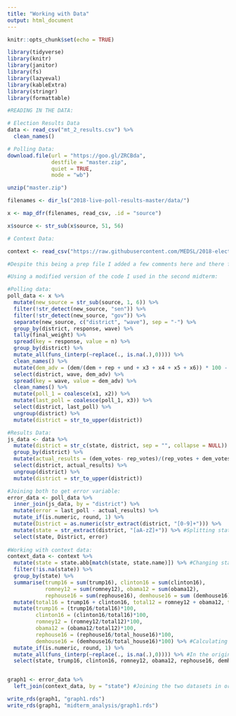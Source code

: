 ```yaml
---
title: "Working with Data"
output: html_document
---
```


```r
knitr::opts_chunk$set(echo = TRUE)

library(tidyverse)
library(knitr)
library(janitor)
library(fs)
library(lazyeval)
library(kableExtra)
library(stringr)
library(formattable)
```

```r
#READING IN THE DATA:

# Election Results Data
data <- read_csv("mt_2_results.csv") %>%
  clean_names()

# Polling Data:
download.file(url = "https://goo.gl/ZRCBda",
              destfile = "master.zip",
              quiet = TRUE,
              mode = "wb")

unzip("master.zip")

filenames <- dir_ls("2018-live-poll-results-master/data/")

x <- map_dfr(filenames, read_csv, .id = "source") 

x$source <- str_sub(x$source, 51, 56)

# Context Data:

context <- read_csv("https://raw.githubusercontent.com/MEDSL/2018-elections/master/election-context-2018.csv")
```

```r

#Despite this being a prep file I added a few comments here and there for clarity.

#Using a modified version of the code I used in the second midterm:

#Polling data:
poll_data <- x %>%
  mutate(new_source = str_sub(source, 1, 6)) %>% 
  filter(!str_detect(new_source, "sen")) %>%
  filter(!str_detect(new_source, "gov")) %>%
  separate(new_source, c("district", "wave"), sep = "-") %>%
  group_by(district, response, wave) %>%
  tally(final_weight) %>% 
  spread(key = response, value = n) %>%
  group_by(district) %>%
  mutate_all(funs_(interp(~replace(., is.na(.),0)))) %>% 
  clean_names() %>%
  mutate(dem_adv = (dem/(dem + rep + und + x3 + x4 + x5 + x6)) * 100 - (rep/(dem + rep + und + x3 + x4 + x5 + x6)) * 100) %>% #Calculating poll Dem. advantage.
  select(district, wave, dem_adv) %>%
  spread(key = wave, value = dem_adv) %>%
  clean_names() %>%
  mutate(poll_1 = coalesce(x1, x2)) %>%
  mutate(last_poll = coalesce(poll_1, x3)) %>%
  select(district, last_poll) %>%
  ungroup(district) %>%
  mutate(district = str_to_upper(district))

#Results Data:
js_data <- data %>%
  mutate(district = str_c(state, district, sep = "", collapse = NULL)) %>%
  group_by(district) %>%
  mutate(actual_results = (dem_votes- rep_votes)/(rep_votes + dem_votes + other_votes)*100) %>% #Calculating actual Dem. advantage.
  select(district, actual_results) %>%
  ungroup(district) %>%
  mutate(district = str_to_upper(district))

#Joining both to get error variable:
error_data <- poll_data %>%
  inner_join(js_data, by = "district") %>%
  mutate(error = last_poll - actual_results) %>%
  mutate_if(is.numeric, round, 1) %>% 
  mutate(District = as.numeric(str_extract(district, "[0-9]+"))) %>% 
  mutate(state = str_extract(district, "[aA-zZ]+")) %>% #Splitting state+district column into two distinct columns.
  select(state, District, error)
 
#Working with context data:
context_data <- context %>%
  mutate(state = state.abb[match(state, state.name)]) %>% #Changing state name to state code.
  filter(!is.na(state)) %>%
  group_by(state) %>%
  summarise(trump16 = sum(trump16), clinton16 = sum(clinton16),
            romney12 = sum(romney12), obama12 = sum(obama12),
            rephouse16 = sum(rephouse16), demhouse16 = sum (demhouse16)) %>%
  mutate(total16 = trump16 + clinton16, total12 = romney12 + obama12, total_house16 = rephouse16 + demhouse16) %>%
  mutate(trump16 = (trump16/total16)*100,
         clinton16 = (clinton16/total16)*100,
         romney12 = (romney12/total12)*100,
         obama12 = (obama12/total12)*100,
         rephouse16 = (rephouse16/total_house16)*100,
         demhouse16 = (demhouse16/total_house16)*100) %>% #Calculating percentage of the vote received by the above candidates/candidate groups.
  mutate_if(is.numeric, round, 1) %>%
  mutate_all(funs_(interp(~replace(., is.na(.),0)))) %>% #In the original datasets, the current NAs were 0. Turning those back.
  select(state, trump16, clinton16, romney12, obama12, rephouse16, demhouse16)


graph1 <- error_data %>%
  left_join(context_data, by = "state") #Joining the two datasets in order to have error and context data in the same variable for use in the Shiny app.

write_rds(graph1, "graph1.rds")
write_rds(graph1, "midterm_analysis/graph1.rds")
```

